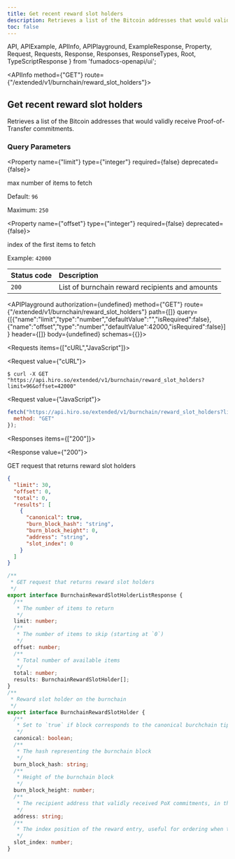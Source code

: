 ```yaml
---
title: Get recent reward slot holders
description: Retrieves a list of the Bitcoin addresses that would validly receive Proof-of-Transfer commitments.
toc: false
---
```


  API,
  APIExample,
  APIInfo,
  APIPlayground,
  ExampleResponse,
  Property,
  Request,
  Requests,
  Response,
  Responses,
  ResponseTypes,
  Root,
  TypeScriptResponse
} from 'fumadocs-openapi/ui';

<Root baseUrl="https://api.hiro.so">

<API>

<APIInfo method={"GET"} route={"/extended/v1/burnchain/reward_slot_holders"}>

## Get recent reward slot holders

Retrieves a list of the Bitcoin addresses that would validly receive Proof-of-Transfer commitments.
### Query Parameters

<Property name={"limit"} type={"integer"} required={false} deprecated={false}>

max number of items to fetch

<span>Default: `96`</span>

<span>Maximum: `250`</span>

</Property>

<Property name={"offset"} type={"integer"} required={false} deprecated={false}>

index of the first items to fetch

<span>Example: `42000`</span>

</Property>

| Status code | Description |
| :------ | :------ |
| `200` | List of burnchain reward recipients and amounts |

<APIPlayground authorization={undefined} method={"GET"} route={"/extended/v1/burnchain/reward_slot_holders"} path={[]} query={[{"name":"limit","type":"number","defaultValue":"","isRequired":false},{"name":"offset","type":"number","defaultValue":42000,"isRequired":false}]} header={[]} body={undefined} schemas={{}}>

</APIPlayground>

</APIInfo>

<APIExample>

<Requests items={["cURL","JavaScript"]}>

<Request value={"cURL"}>

```terminal
$ curl -X GET "https://api.hiro.so/extended/v1/burnchain/reward_slot_holders?limit=96&offset=42000"
```

</Request>

<Request value={"JavaScript"}>

```js
fetch("https://api.hiro.so/extended/v1/burnchain/reward_slot_holders?limit=96&offset=42000", {
  method: "GET"
});
```

</Request>

</Requests>

<Responses items={["200"]}>

<Response value={"200"}>

GET request that returns reward slot holders

<ResponseTypes>

<ExampleResponse>

```json
{
  "limit": 30,
  "offset": 0,
  "total": 0,
  "results": [
    {
      "canonical": true,
      "burn_block_hash": "string",
      "burn_block_height": 0,
      "address": "string",
      "slot_index": 0
    }
  ]
}
```

</ExampleResponse>

<TypeScriptResponse>

```ts
/**
 * GET request that returns reward slot holders
 */
export interface BurnchainRewardSlotHolderListResponse {
  /**
   * The number of items to return
   */
  limit: number;
  /**
   * The number of items to skip (starting at `0`)
   */
  offset: number;
  /**
   * Total number of available items
   */
  total: number;
  results: BurnchainRewardSlotHolder[];
}
/**
 * Reward slot holder on the burnchain
 */
export interface BurnchainRewardSlotHolder {
  /**
   * Set to `true` if block corresponds to the canonical burchchain tip
   */
  canonical: boolean;
  /**
   * The hash representing the burnchain block
   */
  burn_block_hash: string;
  /**
   * Height of the burnchain block
   */
  burn_block_height: number;
  /**
   * The recipient address that validly received PoX commitments, in the format native to the burnchain (e.g. B58 encoded for Bitcoin)
   */
  address: string;
  /**
   * The index position of the reward entry, useful for ordering when there's more than one slot per burnchain block
   */
  slot_index: number;
}
```

</TypeScriptResponse>

</ResponseTypes>

</Response>

</Responses>

</APIExample>

</API>

</Root>
